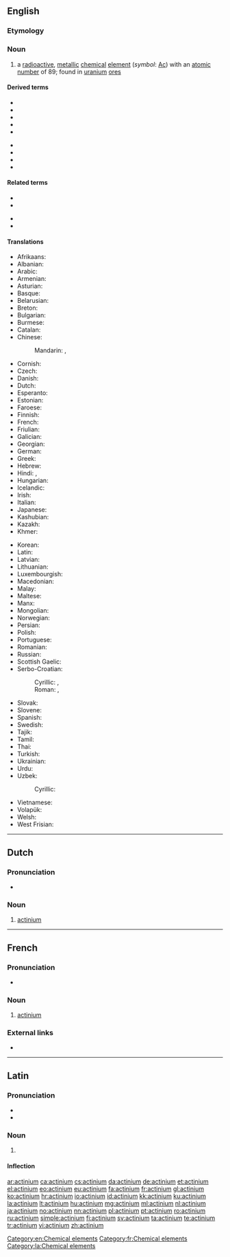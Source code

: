 {{also|Actinium}}
==English==
{{elements|Ac|radium|Ra|thorium|Th}}

===Etymology===
{{confix|actin|ium|lang=en}}

===Noun===
{{en-noun|-}}
{{wikipedia}}

# a [[radioactive]], [[metallic]] [[chemical]] [[element]] (''symbol'': [[Ac]]) with an [[atomic number]] of 89; found in [[uranium]] [[ore]]s

====Derived terms====
{{der-top}}
* {{l|en|actinide}}
* {{l|en|actinium A}}
* {{l|en|actinium B}}
* {{l|en|actinium C}}
* {{l|en|actinium fluoride}}
{{der-mid}}
* {{l|en|actinium series}}
* {{l|en|eka-actinium}}
* {{l|en|protactinium}}
* {{l|en|radioactinium}}
{{der-bottom}}

====Related terms====
{{rel-top}}
* {{l|en|actinism}}
* {{l|en|actino-}}
{{rel-mid}}
* {{l|en|actinoid}}
* {{l|en|actinon}}
{{rel-bottom}}

====Translations====
{{trans-top|chemical element}}
* Afrikaans: {{t|af|aktinium}}
* Albanian: {{t|sq|aktin}}
* Arabic: {{t|ar|أَكْتِينْيُوم|m|tr=ʾaktinyum}}
* Armenian: {{t|hy|ակտինիում}}
* Asturian: {{t|ast|actiniu|m}}
* Basque: {{t|eu|aktinioa}}
* Belarusian: {{t|be|актынiй|m}}
* Breton: {{t|br|aktiniom}}
* Bulgarian: {{t|bg|актиний|m}}
* Burmese: {{t|my|အက်တီနီယမ်}}
* Catalan: {{t+|ca|actini|m}}
* Chinese:
*: Mandarin: {{t+|cmn|錒}}, {{t+|cmn|锕|tr=ā}}
* Cornish: {{t|kw|actynyum}}
* Czech: {{t+|cs|aktinium|n}}
* Danish: {{t+|da|actinium}}
* Dutch: {{t+|nl|actinium|n}}
* Esperanto: {{t+|eo|aktinio}}
* Estonian: {{t+|et|aktiinium}}
* Faroese: {{t|fo|actinium}}
* Finnish: {{t+|fi|aktinium}}
* French: {{t+|fr|actinium|m}}
* Friulian: {{t|fur|atini}}
* Galician: {{t+|gl|actinio|m}}
* Georgian: {{t|ka|აქტინიუმი}}
* German: {{t+|de|Actinium|n}}
* Greek: {{t+|el|ακτίνιο|n}}
* Hebrew: {{t+|he|אקטיניום|m|tr=aktínyum}}
* Hindi: {{t|hi|एक्टिनियम|tr=ekṭiniyam}}, {{t|hi|एजातु|tr=ejaatu}}
* Hungarian: {{t+|hu|aktínium}}
* Icelandic: {{t+|is|aktín}}
* Irish: {{t|ga|achtainiam|m}}
* Italian: {{t+|it|attinio|m}}
* Japanese: {{t+|ja|アクチニウム|tr=akuchiniumu}}
* Kashubian: {{t|csb|aktin}}
* Kazakh: {{t|kk|актиний}}
* Khmer: {{t|km|អាក់ទីញ៉ូម}}
{{trans-mid}}
* Korean: {{t+|ko|악티늄}}
* Latin: {{t+|la|actinium|n}}
* Latvian: {{t|lv|aktīnijs}}
* Lithuanian: {{t+|lt|aktinis}}
* Luxembourgish: {{t|lb|Aktinium}}
* Macedonian: {{t|mk|актиниум|m}}
* Malay: {{t|ms|aktinium}}
* Maltese: {{t|mt|aktinjum}}
* Manx: {{t|gv|aghtinnium}}
* Mongolian: {{t+|mn|актини}}
* Norwegian: {{t+|no|actinium}}
* Persian: {{t+|fa|اکتینیم|tr=aktiniyom}}
* Polish: {{t+|pl|aktyn|m}}
* Portuguese: {{t+|pt|actínio|m}}
* Romanian: {{t+|ro|actiniu|n}}
* Russian: {{t+|ru|акти́ний|m}}
* Scottish Gaelic: {{t|gd|aictiniam}}
* Serbo-Croatian:
*: Cyrillic: {{t|sh|актиниjум|m|sc=Cyrl}}, {{t|sh|актиниj|m|sc=Cyrl}}
*: Roman: {{t|sh|aktinijum|m}}, {{t+|sh|aktinij|m}}
* Slovak: {{t+|sk|aktínium|n}}
* Slovene: {{t+|sl|aktinij}}
* Spanish: {{t+|es|actinio|m}}
* Swedish: {{t+|sv|aktinium|n}}
* Tajik: {{t|tg|актиний}}
* Tamil: {{t+|ta|அக்டினியம்}}
* Thai: {{t|th|แอกทิเนียม|tr=àektíniam}}
* Turkish: {{t+|tr|aktinyum}}
* Ukrainian: {{t|uk|актинiй|m}}
* Urdu: {{t|ur|عیکٹنیئم}}
* Uzbek: {{t+|uz|aktiniy}}
*: Cyrillic: {{t+|uz|актиний}}
* Vietnamese: {{t|vi|actini}}
* Volapük: {{t+|vo|laktinin}}
* Welsh: {{t+|cy|actiniwm}}
* West Frisian: {{t|fy|actinium}}
{{trans-bottom}}

[[Category:en:Chemical elements]]

----

==Dutch==
{{wikipedia|lang=nl}}
{{elements|Ac|radium|Ra|thorium|Th|lang=nl}}

===Pronunciation===
* {{audio|Nl-actinium.ogg|Audio|lang=nl}}

===Noun===
{{nl-noun|n|-|-}}

# [[#English|actinium]]

----

==French==
{{wikipedia|lang=fr}}

===Pronunciation===
* {{IPA|/ak.ti.njɔm/|lang=fr}}

===Noun===
{{fr-noun|m|-}}

# [[#English|actinium]]

===External links===
* {{R:TLFi}}

[[Category:fr:Chemical elements]]

----

==Latin==
{{wikipedia|lang=la}}

===Pronunciation===
* {{la-IPA|actīnium|eccl=yes}}
* {{audio|La-ecc-actinium.ogg|Audio (ecclesiastical)|lang=la}}

===Noun===
{{la-noun|actīnium|actīniī|n|second}}

# {{l|en|actinium}}

====Inflection====
{{la-decl-2nd-N|actīni}}

[[Category:la:Chemical elements]]

[[ar:actinium]]
[[ca:actinium]]
[[cs:actinium]]
[[da:actinium]]
[[de:actinium]]
[[et:actinium]]
[[el:actinium]]
[[eo:actinium]]
[[eu:actinium]]
[[fa:actinium]]
[[fr:actinium]]
[[gl:actinium]]
[[ko:actinium]]
[[hr:actinium]]
[[io:actinium]]
[[id:actinium]]
[[kk:actinium]]
[[ku:actinium]]
[[la:actinium]]
[[lt:actinium]]
[[hu:actinium]]
[[mg:actinium]]
[[ml:actinium]]
[[nl:actinium]]
[[ja:actinium]]
[[no:actinium]]
[[nn:actinium]]
[[pl:actinium]]
[[pt:actinium]]
[[ro:actinium]]
[[ru:actinium]]
[[simple:actinium]]
[[fi:actinium]]
[[sv:actinium]]
[[ta:actinium]]
[[te:actinium]]
[[tr:actinium]]
[[vi:actinium]]
[[zh:actinium]]